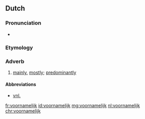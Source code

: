 ==Dutch==

===Pronunciation===
* {{audio|Nl-voornamelijk.ogg|audio|lang=nl}}

===Etymology===
{{suffix|nl|voornaam|lijk}}

===Adverb===
{{nl-adv}}

# [[mainly]], [[mostly]]; [[predominantly]]

====Abbreviations====
* [[vnl.]]

[[fr:voornamelijk]]
[[id:voornamelijk]]
[[mg:voornamelijk]]
[[nl:voornamelijk]]
[[chr:voornamelijk]]